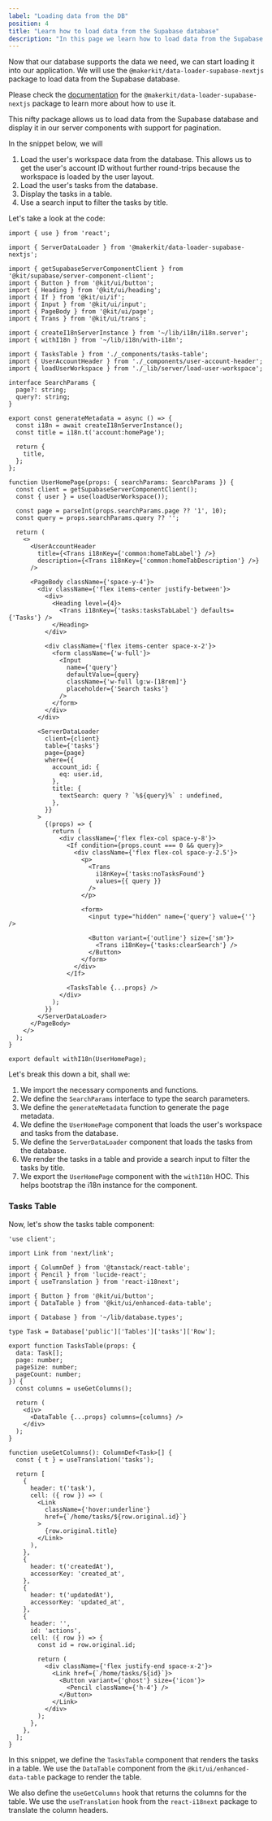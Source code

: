 ```yaml
---
label: "Loading data from the DB"
position: 4
title: "Learn how to load data from the Supabase database"
description: "In this page we learn how to load data from the Supabase database and display it in our Next.js application."
---
```


Now that our database supports the data we need, we can start loading it into our application. We will use the `@makerkit/data-loader-supabase-nextjs` package to load data from the Supabase database.

Please check the [documentation](https://github.com/makerkit/makerkit/tree/main/packages/data-loader/supabase/nextjs) for the `@makerkit/data-loader-supabase-nextjs` package to learn more about how to use it.

This nifty package allows us to load data from the Supabase database and display it in our server components with support for pagination.

In the snippet below, we will

1. Load the user's workspace data from the database. This allows us to get the user's account ID without further round-trips because the workspace is loaded by the user layout.
2. Load the user's tasks from the database.
3. Display the tasks in a table.
4. Use a search input to filter the tasks by title.

Let's take a look at the code:

```tsx
import { use } from 'react';

import { ServerDataLoader } from '@makerkit/data-loader-supabase-nextjs';

import { getSupabaseServerComponentClient } from '@kit/supabase/server-component-client';
import { Button } from '@kit/ui/button';
import { Heading } from '@kit/ui/heading';
import { If } from '@kit/ui/if';
import { Input } from '@kit/ui/input';
import { PageBody } from '@kit/ui/page';
import { Trans } from '@kit/ui/trans';

import { createI18nServerInstance } from '~/lib/i18n/i18n.server';
import { withI18n } from '~/lib/i18n/with-i18n';

import { TasksTable } from './_components/tasks-table';
import { UserAccountHeader } from './_components/user-account-header';
import { loadUserWorkspace } from './_lib/server/load-user-workspace';

interface SearchParams {
  page?: string;
  query?: string;
}

export const generateMetadata = async () => {
  const i18n = await createI18nServerInstance();
  const title = i18n.t('account:homePage');

  return {
    title,
  };
};

function UserHomePage(props: { searchParams: SearchParams }) {
  const client = getSupabaseServerComponentClient();
  const { user } = use(loadUserWorkspace());

  const page = parseInt(props.searchParams.page ?? '1', 10);
  const query = props.searchParams.query ?? '';

  return (
    <>
      <UserAccountHeader
        title={<Trans i18nKey={'common:homeTabLabel'} />}
        description={<Trans i18nKey={'common:homeTabDescription'} />}
      />

      <PageBody className={'space-y-4'}>
        <div className={'flex items-center justify-between'}>
          <div>
            <Heading level={4}>
              <Trans i18nKey={'tasks:tasksTabLabel'} defaults={'Tasks'} />
            </Heading>
          </div>

          <div className={'flex items-center space-x-2'}>
            <form className={'w-full'}>
              <Input
                name={'query'}
                defaultValue={query}
                className={'w-full lg:w-[18rem]'}
                placeholder={'Search tasks'}
              />
            </form>
          </div>
        </div>

        <ServerDataLoader
          client={client}
          table={'tasks'}
          page={page}
          where={{
            account_id: {
              eq: user.id,
            },
            title: {
              textSearch: query ? `%${query}%` : undefined,
            },
          }}
        >
          {(props) => {
            return (
              <div className={'flex flex-col space-y-8'}>
                <If condition={props.count === 0 && query}>
                  <div className={'flex flex-col space-y-2.5'}>
                    <p>
                      <Trans
                        i18nKey={'tasks:noTasksFound'}
                        values={{ query }}
                      />
                    </p>

                    <form>
                      <input type="hidden" name={'query'} value={''} />

                      <Button variant={'outline'} size={'sm'}>
                        <Trans i18nKey={'tasks:clearSearch'} />
                      </Button>
                    </form>
                  </div>
                </If>

                <TasksTable {...props} />
              </div>
            );
          }}
        </ServerDataLoader>
      </PageBody>
    </>
  );
}

export default withI18n(UserHomePage);
```

Let's break this down a bit, shall we:

1. We import the necessary components and functions.
2. We define the `SearchParams` interface to type the search parameters.
3. We define the `generateMetadata` function to generate the page metadata.
4. We define the `UserHomePage` component that loads the user's workspace and tasks from the database.
5. We define the `ServerDataLoader` component that loads the tasks from the database.
6. We render the tasks in a table and provide a search input to filter the tasks by title.
7. We export the `UserHomePage` component with the `withI18n` HOC. This helps bootstrap the i18n instance for the component.

### Tasks Table

Now, let's show the tasks table component:

```tsx
'use client';

import Link from 'next/link';

import { ColumnDef } from '@tanstack/react-table';
import { Pencil } from 'lucide-react';
import { useTranslation } from 'react-i18next';

import { Button } from '@kit/ui/button';
import { DataTable } from '@kit/ui/enhanced-data-table';

import { Database } from '~/lib/database.types';

type Task = Database['public']['Tables']['tasks']['Row'];

export function TasksTable(props: {
  data: Task[];
  page: number;
  pageSize: number;
  pageCount: number;
}) {
  const columns = useGetColumns();

  return (
    <div>
      <DataTable {...props} columns={columns} />
    </div>
  );
}

function useGetColumns(): ColumnDef<Task>[] {
  const { t } = useTranslation('tasks');

  return [
    {
      header: t('task'),
      cell: ({ row }) => (
        <Link
          className={'hover:underline'}
          href={`/home/tasks/${row.original.id}`}
        >
          {row.original.title}
        </Link>
      ),
    },
    {
      header: t('createdAt'),
      accessorKey: 'created_at',
    },
    {
      header: t('updatedAt'),
      accessorKey: 'updated_at',
    },
    {
      header: '',
      id: 'actions',
      cell: ({ row }) => {
        const id = row.original.id;

        return (
          <div className={'flex justify-end space-x-2'}>
            <Link href={`/home/tasks/${id}`}>
              <Button variant={'ghost'} size={'icon'}>
                <Pencil className={'h-4'} />
              </Button>
            </Link>
          </div>
        );
      },
    },
  ];
}
```

In this snippet, we define the `TasksTable` component that renders the tasks in a table. We use the `DataTable` component from the `@kit/ui/enhanced-data-table` package to render the table.

We also define the `useGetColumns` hook that returns the columns for the table. We use the `useTranslation` hook from the `react-i18next` package to translate the column headers.